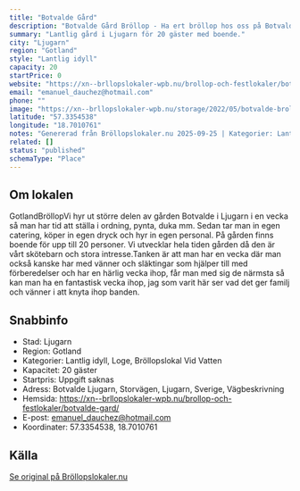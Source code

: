 ```yaml
---
title: "Botvalde Gård"
description: "Botvalde Gård Bröllop - Ha ert bröllop hos oss på Botvalde Gård. Se vår fina Bröllopslokal. Skicka gärna en förfrågan så hjälper vi Er!"
summary: "Lantlig gård i Ljugarn för 20 gäster med boende."
city: "Ljugarn"
region: "Gotland"
style: "Lantlig idyll"
capacity: 20
startPrice: 0
website: "https://xn--brllopslokaler-wpb.nu/brollop-och-festlokaler/botvalde-gard/"
email: "emanuel_dauchez@hotmail.com"
phone: ""
image: "https://xn--brllopslokaler-wpb.nu/storage/2022/05/botvalde-brollopslokal-gotland.webp"
latitude: "57.3354538"
longitude: "18.7010761"
notes: "Genererad från Bröllopslokaler.nu 2025-09-25 | Kategorier: Lantlig idyll, Loge, Bröllopslokal Vid Vatten"
related: []
status: "published"
schemaType: "Place"
---
```


## Om lokalen

GotlandBröllopVi hyr ut större delen av gården Botvalde i Ljugarn i en vecka så man har tid att ställa i ordning, pynta, duka mm. Sedan tar man in egen catering, köper in egen dryck och hyr in egen personal. På gården finns boende för upp till 20 personer. Vi utvecklar hela tiden gården då den är vårt skötebarn och stora intresse.Tanken är att man har en vecka där man också kanske har med vänner och släktingar som hjälper till med förberedelser och har en härlig vecka ihop, får man med sig de närmsta så kan man ha en fantastisk vecka ihop, jag som varit här ser vad det ger familj och vänner i att knyta ihop banden.

## Snabbinfo

- Stad: Ljugarn
- Region: Gotland
- Kategorier: Lantlig idyll, Loge, Bröllopslokal Vid Vatten
- Kapacitet: 20 gäster
- Startpris: Uppgift saknas
- Adress: Botvalde Ljugarn, Storvägen, Ljugarn, Sverige, Vägbeskrivning
- Hemsida: https://xn--brllopslokaler-wpb.nu/brollop-och-festlokaler/botvalde-gard/
- E-post: emanuel_dauchez@hotmail.com
- Koordinater: 57.3354538, 18.7010761

## Källa

[Se original på Bröllopslokaler.nu](https://xn--brllopslokaler-wpb.nu/brollop-och-festlokaler/botvalde-gard/)
